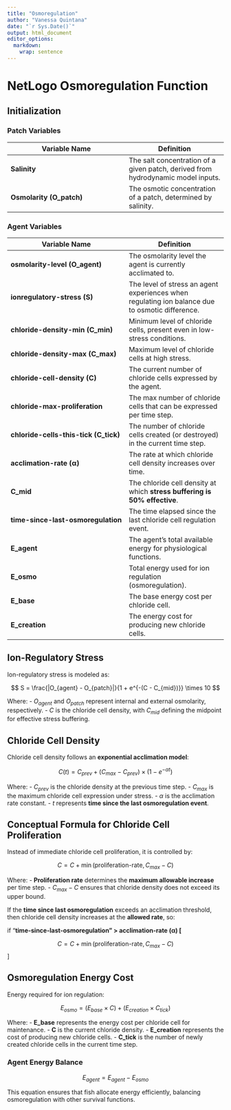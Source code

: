 ```yaml
---
title: "Osmoregulation"
author: "Vanessa Quintana"
date: "`r Sys.Date()`"
output: html_document
editor_options: 
  markdown: 
    wrap: sentence
---
```


# NetLogo Osmoregulation Function

## Initialization

### Patch Variables

| Variable Name | Definition |
|---------------------------------------|---------------------------------|
| **Salinity** | The salt concentration of a given patch, derived from hydrodynamic model inputs. |
| **Osmolarity (O_patch)** | The osmotic concentration of a patch, determined by salinity. |

### Agent Variables

| Variable Name | Definition |
|---------------------------------------|---------------------------------|
| **osmolarity-level (O_agent)** | The osmolarity level the agent is currently acclimated to. |
| **ionregulatory-stress (S)** | The level of stress an agent experiences when regulating ion balance due to osmotic difference. |
| **chloride-density-min (C_min)** | Minimum level of chloride cells, present even in low-stress conditions. |
| **chloride-density-max (C_max)** | Maximum level of chloride cells at high stress. |
| **chloride-cell-density (C)** | The current number of chloride cells expressed by the agent. |
| **chloride-max-proliferation** | The max number of chloride cells that can be expressed per time step. |
| **chloride-cells-this-tick (C_tick)** | The number of chloride cells created (or destroyed) in the current time step. |
| **acclimation-rate (α)** | The rate at which chloride cell density increases over time. |
| **C_mid** | The chloride cell density at which **stress buffering is 50% effective**. |
| **time-since-last-osmoregulation** | The time elapsed since the last chloride cell regulation event. |
| **E_agent** | The agent’s total available energy for physiological functions. |
| **E_osmo** | Total energy used for ion regulation (osmoregulation). |
| **E_base** | The base energy cost per chloride cell. |
| **E_creation** | The energy cost for producing new chloride cells. |

## Ion-Regulatory Stress

Ion-regulatory stress is modeled as:

$$
S = \frac{|O_{agent} - O_{patch}|}{1 + e^{-(C - C_{mid})}} \times 10
$$

Where: - $O_{agent}$ and $O_{patch}$ represent internal and external osmolarity, respectively.
- $C$ is the chloride cell density, with $C_{mid}$ defining the midpoint for effective stress buffering.

## Chloride Cell Density

Chloride cell density follows an **exponential acclimation model**:

$$
C(t) = C_{prev} + (C_{max} - C_{prev}) \times (1 - e^{-\alpha t})
$$

Where: - $C_{prev}$ is the chloride density at the previous time step.
- $C_{max}$ is the maximum chloride cell expression under stress.
- $\alpha$ is the acclimation rate constant.
- $t$ represents **time since the last osmoregulation event**.

## Conceptual Formula for Chloride Cell Proliferation

Instead of immediate chloride cell proliferation, it is controlled by:

$$
C = C + \min(\text{proliferation-rate}, C_{max} - C)
$$

Where: - **Proliferation rate** determines the **maximum allowable increase** per time step.
- $C_{max} - C$ ensures that chloride density does not exceed its upper bound.

If the **time since last osmoregulation** exceeds an acclimation threshold, then chloride cell density increases at the **allowed rate**, so:

if "**time-since-last-osmoregulation" \> acclimation-rate (α) [**

$$
C = C + \min(\text{proliferation-rate}, C_{max} - C)
$$]

## Osmoregulation Energy Cost

Energy required for ion regulation:

$$
E_{osmo} = (E_{base} \times C) + (E_{creation} \times C_{tick})
$$

Where: - **E_base** represents the energy cost per chloride cell for maintenance.
- **C** is the current chloride density.
- **E_creation** represents the cost of producing new chloride cells.
- **C_tick** is the number of newly created chloride cells in the current time step.

### Agent Energy Balance

$$
E_{agent} = E_{agent} - E_{osmo}
$$

This equation ensures that fish allocate energy efficiently, balancing osmoregulation with other survival functions.
